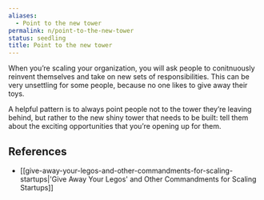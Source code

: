 ```yaml
---
aliases:
  - Point to the new tower
permalink: n/point-to-the-new-tower
status: seedling
title: Point to the new tower
---
```

When you’re scaling your organization, you will ask people to conitnuously reinvent themselves and take on new sets of responsibilities. This can be very unsettling for some people, because no one likes to give away their toys.

A helpful pattern is to always point people not to the tower they’re leaving behind, but rather to the new shiny tower that needs to be built: tell them about the exciting opportunities that you’re opening up for them.

## References

- [[give-away-your-legos-and-other-commandments-for-scaling-startups|'Give Away Your Legos' and Other Commandments for Scaling Startups]]
